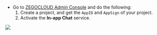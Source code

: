 - Go to [ZEGOCLOUD Admin Console](https://console.zegocloud.com/) and do the following:
  1.  Create a project, and get the `AppID` and `AppSign` of your project. 
  2.  Activate the **In-app Chat** service.

<Frame width="auto" height="auto" caption="">
  <img src="https://doc-media.zego.im/sdk-doc/Pics/InappChat/ActivateZIMinConsole2.png" />
</Frame>














